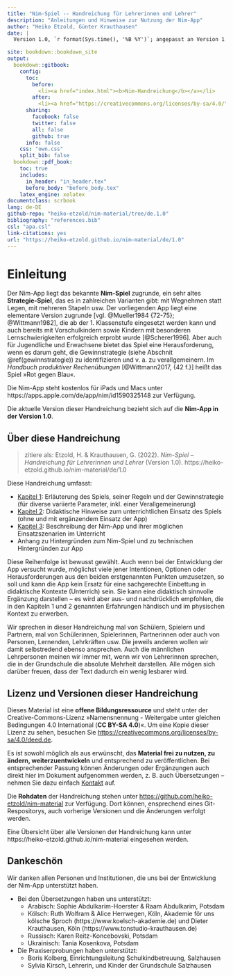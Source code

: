 ```yaml
---
title: "Nim-Spiel -- Handreichung für Lehrerinnen und Lehrer"
description: "Anleitungen und Hinweise zur Nutzung der Nim-App"
author: "Heiko Etzold, Günter Krauthausen"
date: |
  Version 1.0, `r format(Sys.time(), '%B %Y')`; angepasst an Version 1.0 der Nim-App

site: bookdown::bookdown_site
output:
  bookdown::gitbook:
    config:
      toc:
        before:
          <li><a href="index.html"><b>Nim-Handreichung</b></a></li>
        after:
          <li><a href="https://creativecommons.org/licenses/by-sa/4.0/"><img src="pictures/by-sa.png" height="20px"/></a></li>
      sharing:
        facebook: false
        twitter: false
        all: false
        github: true
      info: false
    css: "own.css"
    split_bib: false
  bookdown::pdf_book:
    toc: true
    includes:
      in_header: "in_header.tex"
      before_body: "before_body.tex"
    latex_engine: xelatex
documentclass: scrbook
lang: de-DE
github-repo: "heiko-etzold/nim-material/tree/de.1.0"
bibliography: "references.bib"
csl: "apa.csl"
link-citations: yes
url: "https://heiko-etzold.github.io/nim-material/de/1.0"
---
```


# Einleitung {- #Einleitung}

Der Nim-App liegt das bekannte **Nim-Spiel** zugrunde, ein sehr altes **Strategie-Spiel**, das es in zahlreichen Varianten gibt: mit Wegnehmen statt Legen, mit mehreren Stapeln usw. 
Der vorliegenden App liegt eine elementare Version zugrunde [vgl. @Mueller1984 {72-75}; @Wittmann1982], die ab der 1. Klassenstufe eingesetzt werden kann und auch bereits mit Vorschulkindern sowie Kindern mit besonderen Lernschwierigkeiten erfolgreich erprobt wurde [@Scherer1996]. 
Aber auch für Jugendliche und Erwachsene bietet das Spiel eine Herausforderung, wenn es darum geht, die Gewinnstrategie (siehe Abschnit \@ref(gewinnstrategie)) zu identifizieren und v. a. zu verallgemeinern. 
Im *Handbuch produktiver Rechenübungen* [@Wittmann2017, {42 f.}] heißt das Spiel »Rot gegen Blau«.

Die Nim-App steht kostenlos für iPads und Macs unter https://apps.apple.com/de/app/nim/id1590325148 zur Verfügung.

Die aktuelle Version dieser Handreichung bezieht sich auf die **Nim-App in der Version 1.0**.


## Über diese Handreichung {-}

> zitiere als: Etzold, H. & Krauthausen, G. (2022). <i>Nim-Spiel -- Handreichung für Lehrerinnen und Lehrer</i> (Version 1.0). https://heiko-etzold.github.io/nim-material/de/1.0

Diese Handreichung umfasst:

* [Kapitel 1](#das-nim-spiel): Erläuterung des Spiels, seiner Regeln und der Gewinnstrategie (für diverse variierte Parameter, inkl. einer Verallgemeinerung)
* [Kapitel 2](#didaktische-empfehlungen): Didaktische Hinweise zum unterrichtlichen Einsatz des Spiels (ohne und mit ergänzendem Einsatz der App)
* [Kapitel 3](#die-nim-app): Beschreibung der Nim-App und ihrer möglichen Einsatzszenarien im Unterricht
* Anhang zu Hintergründen zum Nim-Spiel und zu technischen Hintergründen zur App

Diese Reihenfolge ist bewusst gewählt. 
Auch wenn bei der Entwicklung der App versucht wurde, möglichst viele jener Intentionen, Optionen oder Herausforderungen aus den beiden erstgenannten Punkten umzusetzen, so soll und kann die App kein Ersatz für eine sachgerechte Einbettung in didaktische Kontexte (Unterrich) sein. 
Sie kann eine didaktisch sinnvolle Ergänzung darstellen -- es wird aber aus- und nachdrücklich empfohlen, die in den Kapiteln 1 und 2 genannten Erfahrungen händisch und im physischen Kontext zu erwerben.

Wir sprechen in dieser Handreichung mal von Schülern, Spielern und Partnern, mal von Schülerinnen, Spielerinnen, Partnerinnen oder auch von Personen, Lernenden, Lehrkräften usw. Die jeweils anderen wollen wir damit selbstredend ebenso ansprechen. Auch die männlichen Lehrpersonen meinen wir immer mit, wenn wir von Lehrerinnen sprechen, die in der Grundschule die absolute Mehrheit darstellen. Alle mögen sich darüber freuen, dass der Text dadurch ein wenig lesbarer wird.


## Lizenz und Versionen dieser Handreichung {-}

Dieses  Material  ist  eine  **offene  Bildungsressource**  und  steht  unter  der  Creative-Commons-Lizenz »Namensnennung - Weitergabe unter gleichen Bedingungen 4.0 International (**CC BY-SA 4.0**)«. 
Um eine Kopie dieser Lizenz zu sehen, besuchen Sie 
[https://creativecommons.org/licenses/by-sa/4.0/deed.de](https://creativecommons.org/licenses/by-sa/4.0/deed.de){target="_blank"}.

Es ist sowohl möglich als aus erwünscht, das **Material frei zu nutzen, zu ändern, weiterzuentwickeln** und entsprechend zu veröffentlichen. 
Bei entsprechender Passung können Änderungen oder Ergänzungen auch direkt hier im Dokument aufgenommen werden, z. B. auch Übersetzungen -- nehmen Sie dazu einfach [Kontakt](mailto:heiko.etzold@uni-potsdam.de) auf.

Die **Rohdaten** der Handreichung stehen unter [https://github.com/heiko-etzold/nim-material](https://github.com/heiko-etzold/nim-material){target="_blank"} zur Verfügung. 
Dort können, ensprechend eines Git-Respositorys, auch vorherige Versionen und die Änderungen verfolgt werden.

Eine Übersicht über alle Versionen der Handreichung kann unter  https://heiko-etzold.github.io/nim-material eingesehen werden.


## Dankeschön {-}

Wir danken allen Personen und Institutionen, die uns bei der Entwicklung der Nim-App unterstützt haben. 

* Bei den Übersetzungen haben uns unterstützt:
  * Arabisch: Sophie Abdulkarim-Hoerster & Raam Abdulkarim, Potsdam
  *	Kölsch: Ruth Wolfram & Alice Herrwegen, Köln, Akademie för uns kölsche Sproch (https://www.koelsch-akademie.de) und Dieter Krauthausen, Köln (https://www.tonstudio-krauthausen.de) 
  * Russisch: Karen Reitz-Koncebovski, Potsdam
  * Ukrainisch: Tania Kosenkova, Potsdam
* Die Praxiserprobungen haben unterstützt:
  *	Boris Kolberg, Einrichtungsleitung Schulkindbetreuung, Salzhausen
  *	Sylvia Kirsch, Lehrerin, und Kinder der Grundschule Salzhausen


